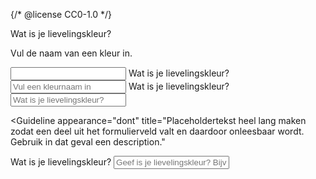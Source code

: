 {/* @license CC0-1.0 */}


<Guideline appearance="do" title="Het label altijd tonen en een description gebruiken als aanvullende informatie.">
  <Canvas language="html">
    <label for="lievelingskleur1">Wat is je lievelingskleur?</label>
    <p id="description-kleur1">Vul de naam van een kleur in.</p>
    <input aria-describedby="description-kleur1" id="lievelingskleur1" name="lievelingskleur" type="text" />
  </Canvas>
</Guideline>

<Guideline appearance="do" title="Het label altijd tonen en een placeholder als korte hint gebruiken.">
  <Canvas language="html">
    <label for="lievelingskleur2">Wat is je lievelingskleur?</label>
    <input id="lievelingskleur2" type="text" name="lievelingskleur" placeholder="Vul een kleurnaam in" />
  </Canvas>
</Guideline>

<Guideline appearance="dont" title="Het label onzichtbaar maken.">
  <Canvas language="html">
    <label class="sr-only" for="lievelingskleur3">
      Wat is je lievelingskleur?
    </label>
    <input id="lievelingskleur3" name="lievelingskleur" placeholder="Wat is je lievelingskleur?" type="text" />
  </Canvas>
</Guideline>

<Guideline
  appearance="dont"
  title="Placeholdertekst heel lang maken zodat een deel uit het formulierveld valt en daardoor onleesbaar wordt. Gebruik in dat geval een description."
>
  <Canvas language="html">
    <label for="lievelingskleur4">Wat is je lievelingskleur?</label>
    <input
      id="lievelingskleur4"
      name="lievelingskleur"
      placeholder="Geef is je lievelingskleur? Bijvoorbeeld rood, wit, geel of blauw."
      type="text"
    />
  </Canvas>
</Guideline>
